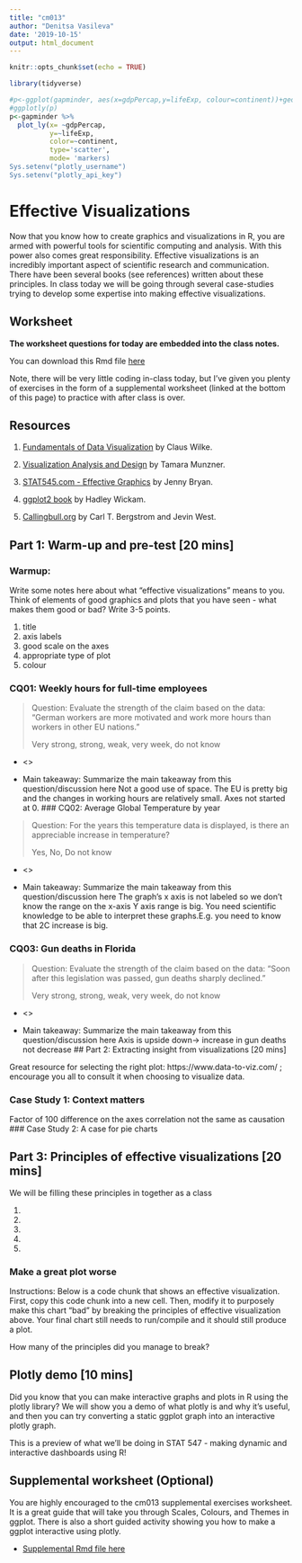 ```yaml
---
title: "cm013"
author: "Denitsa Vasileva"
date: '2019-10-15'
output: html_document
---
```


```r
knitr::opts_chunk$set(echo = TRUE)
```

```r

library(tidyverse)

#p<-ggplot(gapminder, aes(x=gdpPercap,y=lifeExp, colour=continent))+geom_point()
#ggplotly(p)
p<-gapminder %>%
  plot_ly(x= ~gdpPercap,
          y=~lifeExp,
          color=~continent,
          type='scatter',
          mode= 'markers)
Sys.setenv("plotly_username")
Sys.setenv("plotly_api_key")
```

# Effective Visualizations

Now that you know how to create graphics and visualizations in R, you are armed with powerful tools for scientific computing and analysis. With this power also comes great responsibility. Effective visualizations is an incredibly important aspect of scientific research and communication. There have been several books (see references) written about these principles. In class today we will be going through several case-studies trying to develop some expertise into making effective visualizations. 

## Worksheet

**The worksheet questions for today are embedded into the class notes.**

You can download this Rmd file [here](https://github.com/STAT545-UBC/Classroom/raw/master/cm013.Rmd)

Note, there will be very little coding in-class today, but I've given you plenty of exercises in the form of a supplemental worksheet (linked at the bottom of this page) to practice with after class is over.

## Resources

1. [Fundamentals of Data Visualization](https://serialmentor.com/dataviz/introduction.html) by Claus Wilke.

1. [Visualization Analysis and Design](https://www-taylorfrancis-com.ezproxy.library.ubc.ca/books/9780429088902) by Tamara Munzner.

1. [STAT545.com - Effective Graphics](https://stat545.com/effective-graphs.html) by Jenny Bryan.

1. [ggplot2 book](https://ggplot2-book.org) by Hadley Wickam.

1. [Callingbull.org](https://callingbull.org/tools.html) by Carl T. Bergstrom and Jevin West.

## Part 1: Warm-up and pre-test [20 mins]

### Warmup:

Write some notes here about what "effective visualizations" means to you. Think of elements of good graphics and plots that you have seen - what makes them good or bad? Write 3-5 points.

1. title
1. axis labels
1. good scale on the axes
1. appropriate type of plot
1. colour

### CQ01: Weekly hours for full-time employees

> Question: Evaluate the strength of the claim based on the data: "German workers are more motivated and work more hours than workers in other EU nations."
>
> Very strong, strong, weak, very week, do not know

- <<Do not know- graph does not say anything about motivation>>

- Main takeaway: Summarize the main takeaway from this question/discussion here
Not a good use of space. The EU is pretty big and the changes in working hours are relatively small.
Axes not started at 0. 
### CQ02: Average Global Temperature by year

> Question: For the years this temperature data is displayed, is there an appreciable increase in temperature?
> 
> Yes, No, Do not know

- <<Do not know>>

- Main takeaway: Summarize the main takeaway from this question/discussion here
The graph's x axis is not labeled so we don't know the range on the x-axis
Y axis range is big. 
You need scientific knowledge to be able to interpret these graphs.E.g. you need to know that 2C increase is big.


### CQ03: Gun deaths in Florida

> Question: Evaluate the strength of the claim based on the data: “Soon after this legislation was passed, gun deaths sharply declined."
>
> Very strong, strong, weak, very week, do not know

- <<very weak- axis is upside down>>

- Main takeaway: Summarize the main takeaway from this question/discussion here
Axis is upside down-> increase in gun deaths not decrease
## Part 2: Extracting insight from visualizations  [20 mins]

Great resource for selecting the right plot: https://www.data-to-viz.com/ ; encourage you all to consult it when choosing to visualize data.

### Case Study 1: Context matters
Factor of 100 difference on the axes
correlation not the same as causation
### Case Study 2: A case for pie charts

## Part 3: Principles of effective visualizations [20 mins]

We will be filling these principles in together as a class

1. 
1. 
1. 
1. 
1. 

### Make a great plot worse

Instructions: Below is a code chunk that shows an effective visualization. First, copy this code chunk into a new cell. Then, modify it to purposely make this chart "bad" by breaking the principles of effective visualization above. Your final chart still needs to run/compile and it should still produce a plot. 

How many of the principles did you manage to break?

## Plotly demo [10 mins]

Did you know that you can make interactive graphs and plots in R using the plotly library? We will show you a demo of what plotly is and why it's useful, and then you can try converting a static ggplot graph into an interactive plotly graph.

This is a preview of what we'll be doing in STAT 547 - making dynamic and interactive dashboards using R!

## Supplemental worksheet (Optional)

You are highly encouraged to the cm013 supplemental exercises worksheet. It is a great guide that will take you through Scales, Colours, and Themes in ggplot. There is also a short guided activity showing you how to make a ggplot interactive using plotly.

- [Supplemental Rmd file here](https://raw.githubusercontent.com/STAT545-UBC/Classroom/master/tutorials/cm013-supplemental.Rmd)
